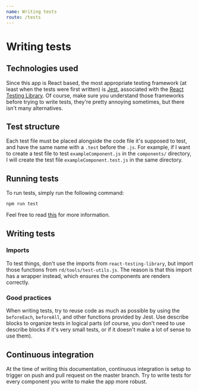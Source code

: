 ```yaml
---
name: Writing tests
route: /tests
---
```


# Writing tests


## Technologies used
Since this app is React based, the most appropriate testing framework (at least when the tests were first written) is [Jest](https://jestjs.io/), associated with the [React Testing Library](https://testing-library.com/docs/react-testing-library/intro).
Of course, make sure you understand those frameworks before trying to write tests, they're pretty annoying sometimes, but there isn't many alternatives.

## Test structure
Each test file must be placed alongside the code file it's supposed to test, and have the same name with a `.test` before the `.js`.
For example, if I want to create a test file to test `exampleComponent.js` in the `components/` directory, I will create the test file `exampleComponent.test.js` in the same directory.

## Running tests
To run tests, simply run the following command:
```
npm run test
```
Feel free to read [this](https://create-react-app.dev/docs/running-tests/) for more information.

## Writing tests

### Imports
To test things, don't use the imports from `react-testing-library`, but import those functions from `rd/tools/test-utils.js`.
The reason is that this import has a wrapper instead, which ensures the components are renders correctly.

### Good practices
When writing tests, try to reuse code as much as possible by using the `beforeEach`, `beforeAll`, and other functions provided by Jest.
Use describe blocks to organize tests in logical parts (of course, you don't need to use describe blocks if it's very small tests, or if it doesn't make a lot of sense to use them).

## Continuous integration
At the time of writing this documentation, continuous integration is setup to trigger on push and pull request on the master branch.
Try to write tests for every component you write to make the app more robust.